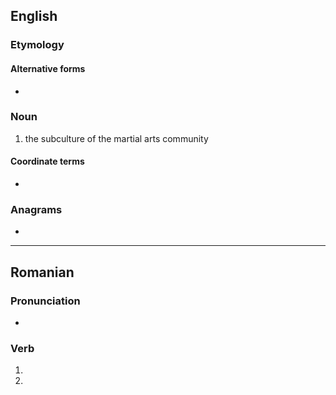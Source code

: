 ==English==

===Etymology===
{{der|en|ko|무림|gloss=moorim}}

====Alternative forms====
* {{alter|en|moorim}}

===Noun===
{{en-noun|-}}

# the subculture of the martial arts community

====Coordinate terms====
* {{l|en|jiang hu}}

===Anagrams===
* {{anagrams|en|a=immru|Murmi}}

----

==Romanian==

===Pronunciation===
* {{IPA|ro|[muˈrim]}}

===Verb===
{{head|ro|verb form}}

# {{verb form of|ro|muri||1p|pres|ind}}
# {{verb form of|ro|muri||1p|pres|sub}}